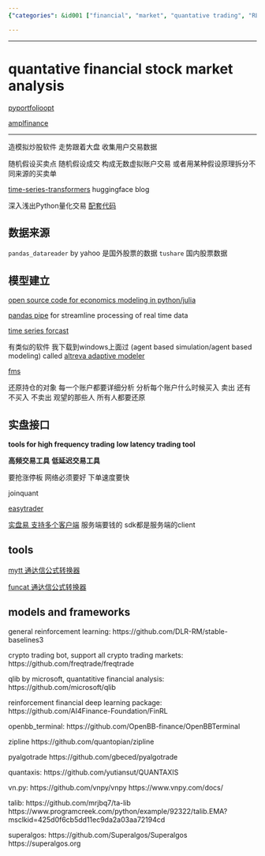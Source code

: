 ```yaml
---
{"categories": &id001 ["financial", "market", "quantative trading", "RL", "stock market", "trading"], "category": "Stock Market Analysis", "date": "2023-12-22 23:52:59", "description": "This article provides an overview of popular Python libraries and frameworks for stock market analysis, trading software development, and high-frequency/low latency trading. It covers tools such as Altreva Adaptive Modeler, fms, MyTT, funcat, stable-baselines3, crypto trading bots, qlib, FinRL, OpenBBTerminal, Zipline, and Pyalgotrade, which can be used for tasks like data preprocessing, algorithm development, backtesting, and live trading. The article aims to help developers choose the right tool or combination of tools based on their specific needs.", "tags": *id001, "title": "quantatitive financial stock market analysis"}

---
```


------

# quantative financial stock market analysis

[pyportfolioopt](https://github.com/robertmartin8/PyPortfoiloOpt)

[amplfinance](https://github.com/ampl/amplpyfinance)

----

造模拟炒股软件 走势跟着大盘 收集用户交易数据

随机假设买卖点 随机假设成交 构成无数虚拟账户交易 或者用某种假设原理拆分不同来源的买卖单

[time-series-transformers](https://huggingface.co/blog/time-series-transformers) huggingface blog

深入浅出Python量化交易 [配套代码](https://www.wqyunpan.com/resourceDetail.html?id=257365&openId=oUgl9wSv5p1X-HH-MnP4jFvTIlHM&qrcodeId=219912&sign=ZTVkOGM1MGRhZDJjLTE2NjE3NjA4MDQyNzQ=)

## 数据来源

`pandas_datareader` by yahoo 是国外股票的数据
`tushare` 国内股票数据


## 模型建立

[open source code for economics modeling in python/julia](https://quantecon.org/)

[pandas pipe](https://sinyi-chou.github.io/python-pandas-pipe/#:~:text=Pipe%20is%20a%20method%20in%20pandas.DataFrame%20capable%20of,can%20be%20combined%20with%20method%20chaining%20without%20nesting.) for streamline processing of real time data

[time series forcast](https://zhuanlan.zhihu.com/p/385094015)

有类似的软件 我下载到windows上面过 (agent based simulation/agent based modeling) called [altreva adaptive modeler]()

[fms](https://pythonhosted.org/fms/)

还原持仓的对象 每一个账户都要详细分析 分析每个账户什么时候买入 卖出 还有不买入 不卖出 观望的那些人 所有人都要还原

## 实盘接口

**tools for high frequency trading** **low latency trading tool**

**高频交易工具** **低延迟交易工具**

要抢涨停板 网络必须要好 下单速度要快

joinquant

[easytrader](https://github.com/shidenggui/easytrader)

[实盘易 支持多个客户端](http://www.iguuu.com/e) 服务端要钱的 sdk都是服务端的client

## tools

[mytt 通达信公式转换器](https://github.com/mpquant/MyTT)

[funcat 通达信公式转换器](https://github.com/cedricporter/funcat)

## models and frameworks

general reinforcement learning:
https://github.com/DLR-RM/stable-baselines3

crypto trading bot, support all crypto trading markets:
https://github.com/freqtrade/freqtrade

qlib by microsoft, quantatitive financial analysis:
https://github.com/microsoft/qlib

reinforcement financial deep learning package:
https://github.com/AI4Finance-Foundation/FinRL

openbb_terminal:
https://github.com/OpenBB-finance/OpenBBTerminal

zipline
https://github.com/quantopian/zipline

pyalgotrade
https://github.com/gbeced/pyalgotrade

quantaxis:
https://github.com/yutiansut/QUANTAXIS

vn.py:
https://github.com/vnpy/vnpy
https://www.vnpy.com/docs/

talib:
https://github.com/mrjbq7/ta-lib
https://www.programcreek.com/python/example/92322/talib.EMA?msclkid=425d0f6cb5dd11ec9da2a03aa72194cd

superalgos:
https://github.com/Superalgos/Superalgos
https://superalgos.org


